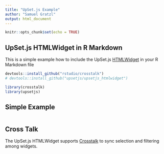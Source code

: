 ```yaml
---
title: "UpSet.js Example"
author: "Samuel Gratzl"
output: html_document
---
```


```r
knitr::opts_chunk$set(echo = TRUE)
```

## UpSet.js HTMLWidget in R Markdown

This is a simple example how to include the UpSet.js [HTMLWidget](http://www.htmlwidgets.org/) in your R Markdown file

```r
devtools::install_github("rstudio/crosstalk")
# devtools::install_github("upsetjs/upsetjs_htmlwidget")

library(crosstalk)
library(upsetjs)
```

## Simple Example

```r

```


## Cross Talk

The UpSet.js HTMLWidget supports [Crosstalk](http://rstudio.github.io/crosstalk/) to sync selection and filtering among widgets.


```r
```

```r
```
